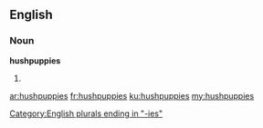 ==English==
===Noun===
'''hushpuppies'''
# {{plural of|hushpuppy}}

[[Category:English plurals ending in "-ies"]]

[[ar:hushpuppies]]
[[fr:hushpuppies]]
[[ku:hushpuppies]]
[[my:hushpuppies]]